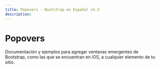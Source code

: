 ```yaml
---
title: Popovers · Bootstrap en Español v5.3
description: 
---
```

# Popovers

Documentación y ejemplos para agregar ventanas emergentes de Bootstrap, como las que se encuentran en iOS, a cualquier elemento de tu sitio.
